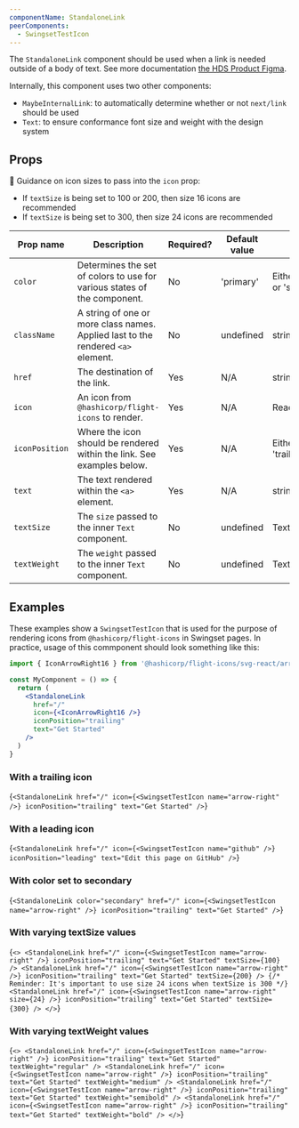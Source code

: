 ```yaml
---
componentName: StandaloneLink
peerComponents:
  - SwingsetTestIcon
---
```


The `StandaloneLink` component should be used when a link is needed outside of a body of text. See more documentation [the HDS Product Figma](https://www.figma.com/file/noyY6dUMDYjmySpHcMjhkN/?node-id=2365%3A21590).

Internally, this component uses two other components:

- `MaybeInternalLink`: to automatically determine whether or not `next/link` should be used
- `Text`: to ensure conformance font size and weight with the design system

## Props

🚨 Guidance on icon sizes to pass into the `icon` prop:

- If `textSize` is being set to 100 or 200, then size 16 icons are recommended
- If `textSize` is being set to 300, then size 24 icons are recommended

| Prop name      | Description                                                                      | Required? | Default value | Type                             |
| -------------- | -------------------------------------------------------------------------------- | --------- | ------------- | -------------------------------- |
| `color`        | Determines the set of colors to use for various states of the component.         | No        | 'primary'     | Either: 'primary' or 'secondary' |
| `className`    | A string of one or more class names. Applied last to the rendered `<a>` element. | No        | undefined     | string                           |
| `href`         | The destination of the link.                                                     | Yes       | N/A           | string                           |
| `icon`         | An icon from `@hashicorp/flight-icons` to render.                                | Yes       | N/A           | ReactElement                     |
| `iconPosition` | Where the icon should be rendered within the link. See examples below.           | Yes       | N/A           | Either: 'leading' or 'trailing'  |
| `text`         | The text rendered within the `<a>` element.                                      | Yes       | N/A           | string                           |
| `textSize`     | The `size` passed to the inner `Text` component.                                 | No        | undefined     | TextProps[`size`]                |
| `textWeight`   | The `weight` passed to the inner `Text` component.                               | No        | undefined     | TextProps[`weight`]              |

## Examples

These examples show a `SwingsetTestIcon` that is used for the purpose of rendering icons from `@hashicorp/flight-icons` in Swingset pages. In practice, usage of this commponent should look something like this:

```jsx
import { IconArrowRight16 } from '@hashicorp/flight-icons/svg-react/arrow-right-16'

const MyComponent = () => {
  return (
    <StandaloneLink
      href="/"
      icon={<IconArrowRight16 />}
      iconPosition="trailing"
      text="Get Started"
    />
  )
}
```

### With a trailing icon

<LiveComponent>{`
<StandaloneLink
  href="/"
  icon={<SwingsetTestIcon name="arrow-right" />}
  iconPosition="trailing"
  text="Get Started"
/>
`}</LiveComponent>

### With a leading icon

<LiveComponent>{`
<StandaloneLink
  href="/"
  icon={<SwingsetTestIcon name="github" />}
  iconPosition="leading"
  text="Edit this page on GitHub"
/>
`}</LiveComponent>

### With color set to secondary

<LiveComponent>{`
<StandaloneLink
  color="secondary"
  href="/"
  icon={<SwingsetTestIcon name="arrow-right" />}
  iconPosition="trailing"
  text="Get Started"
/>
`}</LiveComponent>

### With varying textSize values

<LiveComponent>{`
<>
  <StandaloneLink
    href="/"
    icon={<SwingsetTestIcon name="arrow-right" />}
    iconPosition="trailing"
    text="Get Started"
    textSize={100}
  />
  <StandaloneLink
    href="/"
    icon={<SwingsetTestIcon name="arrow-right" />}
    iconPosition="trailing"
    text="Get Started"
    textSize={200}
  />
  {/* Reminder: It's important to use size 24 icons when textSize is 300 */}
  <StandaloneLink
    href="/"
    icon={<SwingsetTestIcon name="arrow-right" size={24} />}
    iconPosition="trailing"
    text="Get Started"
    textSize={300}
  />
</>
`}</LiveComponent>

### With varying textWeight values

<LiveComponent>{`
<>
  <StandaloneLink
    href="/"
    icon={<SwingsetTestIcon name="arrow-right" />}
    iconPosition="trailing"
    text="Get Started"
    textWeight="regular"
  />
  <StandaloneLink
    href="/"
    icon={<SwingsetTestIcon name="arrow-right" />}
    iconPosition="trailing"
    text="Get Started"
    textWeight="medium"
  />
  <StandaloneLink
    href="/"
    icon={<SwingsetTestIcon name="arrow-right" />}
    iconPosition="trailing"
    text="Get Started"
    textWeight="semibold"
  />
  <StandaloneLink
    href="/"
    icon={<SwingsetTestIcon name="arrow-right" />}
    iconPosition="trailing"
    text="Get Started"
    textWeight="bold"
  />
</>
`}</LiveComponent>
